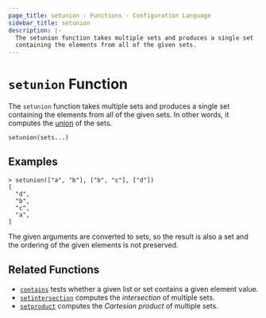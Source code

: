 ```yaml
---
page_title: setunion - Functions - Configuration Language
sidebar_title: setunion
description: |-
  The setunion function takes multiple sets and produces a single set
  containing the elements from all of the given sets.
---
```


# `setunion` Function

The `setunion` function takes multiple sets and produces a single set
containing the elements from all of the given sets. In other words, it
computes the [union](<https://en.wikipedia.org/wiki/Union_(set_theory)>) of
the sets.

```hcl
setunion(sets...)
```

## Examples

```shell-session
> setunion(["a", "b"], ["b", "c"], ["d"])
[
  "d",
  "b",
  "c",
  "a",
]
```

The given arguments are converted to sets, so the result is also a set and
the ordering of the given elements is not preserved.

## Related Functions

- [`contains`](//docs/templates/hcl_templates/functions/collection/contains) tests whether a given list or set contains
  a given element value.
- [`setintersection`](//docs/templates/hcl_templates/functions/collection/setintersection) computes the _intersection_ of
  multiple sets.
- [`setproduct`](//docs/templates/hcl_templates/functions/collection/setproduct) computes the _Cartesian product_ of multiple
  sets.
